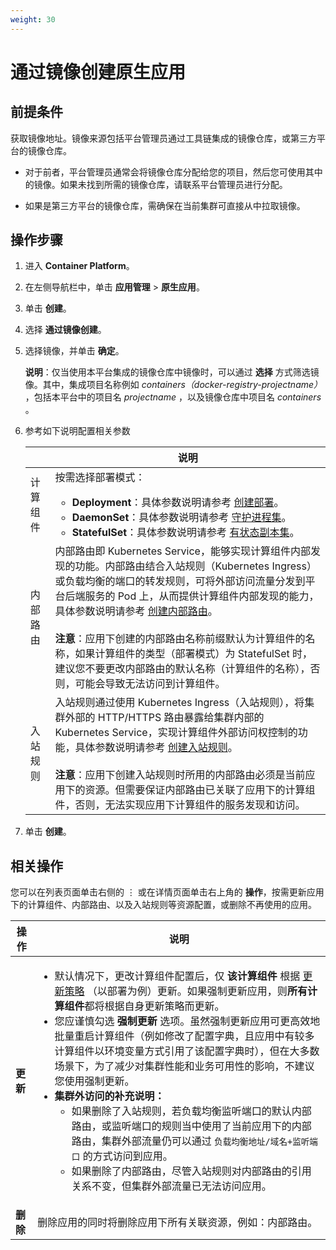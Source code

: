 ```yaml
---
weight: 30
---
```


# 通过镜像创建原生应用


## 前提条件

获取镜像地址。镜像来源包括平台管理员通过工具链集成的镜像仓库，或第三方平台的镜像仓库。


* 对于前者，平台管理员通常会将镜像仓库分配给您的项目，然后您可使用其中的镜像。如果未找到所需的镜像仓库，请联系平台管理员进行分配。

* 如果是第三方平台的镜像仓库，需确保在当前集群可直接从中拉取镜像。

## 操作步骤

1. 进入 **Container Platform**。

2. 在左侧导航栏中，单击 **应用管理** > **原生应用**。

3. 单击 **创建**。

4. 选择 **通过镜像创建**。

5. 选择镜像，并单击 **确定**。

    **说明**：仅当使用本平台集成的镜像仓库中镜像时，可以通过 **选择** 方式筛选镜像。其中，集成项目名称例如 *containers（docker-registry-projectname）* ，包括本平台中的项目名 *projectname* ，以及镜像仓库中项目名 *containers* 。

4. 参考如下说明配置相关参数

    ||说明|
    |---|---|
    |计算组件|按需选择部署模式：<ul><li>**Deployment**：具体参数说明请参考 [创建部署](../application_workloads/deployment_create.mdx)。</li><li>**DaemonSet**：具体参数说明请参考 [守护进程集](../application_workloads/deamonset_create.mdx)。</li><li>**StatefulSet**：具体参数说明请参考 [有状态副本集](../application_workloads/statefulset_create.mdx)。</li></ul>|
    |内部路由|内部路由即 Kubernetes Service，能够实现计算组件内部发现的功能。内部路由结合入站规则（Kubernetes Ingress）或负载均衡的端口的转发规则，可将外部访问流量分发到平台后端服务的 Pod 上，从而提供计算组件内部发现的能力，具体参数说明请参考 [创建内部路由](/application/building_application/functions/operation_after_creating/network_communications/service/create_service.mdx)。<br/><br/>**注意**：应用下创建的内部路由名称前缀默认为计算组件的名称，如果计算组件的类型（部署模式）为 StatefulSet 时，建议您不要更改内部路由的默认名称（计算组件的名称），否则，可能会导致无法访问到计算组件。|
    |入站规则|入站规则通过使用 Kubernetes Ingress（入站规则），将集群外部的 HTTP/HTTPS 路由暴露给集群内部的 Kubernetes Service，实现计算组件外部访问权控制的功能，具体参数说明请参考 [创建入站规则](/application/building_application/functions/operation_after_creating/network_communications/ingress/create_ingress.mdx)。<br/><br/>**注意**：应用下创建入站规则时所用的内部路由必须是当前应用下的资源。但需要保证内部路由已关联了应用下的计算组件，否则，无法实现应用下计算组件的服务发现和访问。|

4. 单击 **创建**。

## 相关操作

您可以在列表页面单击右侧的 ⋮ 或在详情页面单击右上角的 **操作**，按需更新应用下的计算组件、内部路由、以及入站规则等资源配置，或删除不再使用的应用。

|操作| 说明                                                         |
| --------------------- | ------------------------------------------------------------ |
|**更新**| <ul><li>默认情况下，更改计算组件配置后，仅 **该计算组件** 根据 [更新策略](../application_workloads/deployment_create.mdx#updatepolicy) （以部署为例）更新。如果强制更新应用，则**所有计算组件**都将根据自身更新策略而更新。</li><li>您应谨慎勾选 **强制更新** 选项。虽然强制更新应用可更高效地批量重启计算组件（例如修改了配置字典，且应用中有较多计算组件以环境变量方式引用了该配置字典时），但在大多数场景下，为了减少对集群性能和业务可用性的影响，不建议您使用强制更新。</li><li><b>集群外访问的补充说明：</b><ul><li>如果删除了入站规则，若负载均衡监听端口的默认内部路由，或监听端口的规则当中使用了当前应用下的内部路由，集群外部流量仍可以通过 `负载均衡地址/域名+监听端口` 的方式访问到应用。</li><li>如果删除了内部路由，尽管入站规则对内部路由的引用关系不变，但集群外部流量已无法访问应用。</li></ul></li></ul> |
|**删除**| 删除应用的同时将删除应用下所有关联资源，例如：内部路由。 |

